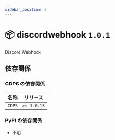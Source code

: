 ```yaml
---
sidebar_position: 3
---
```



# 📦 discordwebhook `1.0.1`

<PluginMetaBar
  author="piscesxd"
  name="discordwebhook"
  repository="https://github.com/piscesxd/cdps-discordwebhook"
/>

Discord Webhook

## 依存関係

### CDPS の依存関係

| 名称   | リリース    |
| ------ | ----------- |
| `CDPS` | `>= 1.0.13` |

### PyPI の依存関係

- 不明
